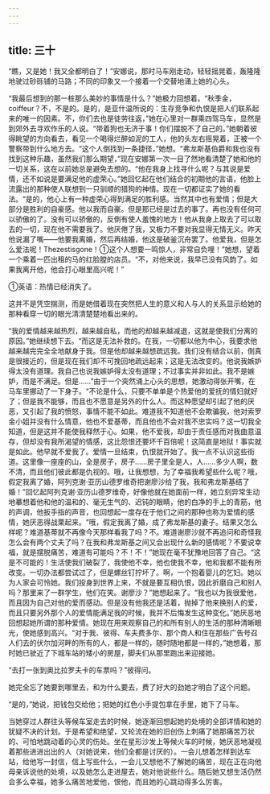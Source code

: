 ```yaml
---
---
---
```

title: 三十
---



“瞧，又是她！我又全都明白了！”安娜说，那时马车刚走动，轻轻摇晃着，轰隆隆地驶过砂砾铺的马路；不同的印象又一个接着一个交替地涌上她的心头。

“我最后想到的那一桩那么美妙的事情是什么？”她极力回想着。“秋季金，coiffeur？不，不是的。是的，是亚什温所说的：生存竞争和仇恨是把人们联系起来的唯一的因素。不，你们去也是徒劳往返，”她在心里对一群乘四驾马车，显然是到郊外去寻欢作乐的人说。“带着狗也无济于事！你们摆脱不了自己的。”她朝着彼得眺望的方向看去，看见一个喝得烂醉如泥的工人，他的头左右摇晃着，正被一个警察带到什么地方去。“这个人倒找到一条捷径，”她想。“弗龙斯基伯爵和我也没有找到这种乐趣，虽然我们那么期望，”现在安娜第一次一目了然地看清楚了她和他的一切关系，这在以前她总是避免去想的。“他在我身上找寻什么呢？与其说是爱情，还不如说是要满足他的虚荣心。”她回忆起在他们结合的初期他的言语，他脸上流露出的那种使人联想到一只驯顺的猎狗的神情。现在一切都证实了她的看法。“是的，他心上有一种虚荣心得到满足的胜利感。当然其中也有爱情；但是大部分是胜利的自豪感。他以我而自豪。但是那已经是过去的事了。再也没有任何可以骄傲的了。没有可以骄傲的，反倒有使人羞愧的地方！他从我身上取去了可以取去的一切，现在他不需要我了。他厌倦了我，又极力不要对我显得无情无义。昨天他说漏了嘴——他要我离婚，然后再结婚，他这是破釜沉舟罢了。他爱我，但是怎么爱法呢！Thezestisgone！①这个人想要一鸣惊人，非常自负哩！”她想，望着一个乘着一匹出租的马的红脸膛的店员。“不，对他来说，我早已没有风韵了。如果我离开他，他会打心眼里高兴呢！”



①英语：热情已经消失了。

这并不是凭空揣测，而是她借着现在突然把人生的意义和人与人的关系显示给她的那种看穿一切的眼光清清楚楚地看出来的。

“我的爱情越来越热烈，越来越自私，而他的却越来越减退，这就是使我们分离的原因。”她继续想下去。“而这是无法补救的。在我，一切都以他为中心，我要求他越来越完完全全地献身于我。但是他却越来越想疏远我。我们没有结合以前，倒真是很接近的，但是现在我们却不可挽回地疏远起来；这是无法改变的。他说我嫉妒得太没有道理。我自己也说我嫉妒得太没有道理；不过事实并非如此。我不是嫉妒，而是不满足。但是……”由于一个突然涌上心头的思想，她激动得张开嘴，在马车里挪动了一下身子。“不论是什么，只要不单单是个热爱他的爱抚的情妇就好了；但是我不能够，而且也不愿意是另外的什么人。而这种愿望却引起了他的厌恶，又引起了我的愤怒，事情不能不如此。难道我不知道他不会欺骗我，他对索罗金小姐并没有什么情意，他也不爱基蒂，而且他也不会对我不忠实吗？这一切我全知道，但是这并不能使我释然于心。如果，他不爱我，却由于责任感而对我曲意温存，但却没有我所渴望的情感，这比怨恨还要坏千百倍呢！这简直是地狱！事实就是如此。他早就不爱我了。爱情一旦结束，仇恨就开始了。我一点不认识这些街道。这里像一座座的山，全是房子，房子……房子里全是人，人……多少人啊，数不清，而且他们彼此都是仇视的。哦，让我想想，为了幸福我希望些什么呢？哦，假定我离了婚，阿列克谢·亚历山德罗维奇把谢廖沙给了我，我和弗龙斯基结了婚！”回忆起阿列克谢·亚历山德罗维奇，好像他就在她面前一样，她立刻异常生动地摹想着他和他的温和的、毫无生气的、迟钝的眼睛，他的白净的手上的青筋，他的声调，他扳手指的声音，也回想起一度存在于他们之间的那种也称为爱情的感情，她厌恶得战栗起来。“哦，假定我离了婚，成了弗龙斯基的妻子。结果又怎么样呢？难道基蒂就不再像今天那样看我了吗？不。难道谢廖沙就不再追问和奇怪我怎么会有两个丈夫了吗？在我和弗龙斯基之间又会出现什么新的感情呢？不要说幸福，就是摆脱痛苦，难道有可能吗？不！不！”她现在毫不犹豫地回答了自己。“这是不可能的！生活使我们破裂了，我使他不幸，他也使我不幸，他和我都不能有所改变。一切办法都尝试过了，但是螺丝钉拧坏了。啊，一个抱着婴儿的乞妇。她以为人家会可怜她。我们投身到世界上来，不就是要互相仇恨，因此折磨自己和别人吗？那里来了一群学生，他们在笑。谢廖沙？”她想起来了。“我也以为我很爱他，而且因为自己对他的爱而感动。但是没有他我还是活着，抛掉了他来换别人的爱，而且只要另外那个人的爱情能满足我的时候，我并不后悔发生这种变化。”她厌恶地回想起她所谓的那种爱情。她现在用来观察自己的和所有别人的生活的那种清晰眼光，使她感到高兴。“对于我、彼得、车夫费多尔、那个商人和住在那些广告号召人们去的伏尔加河畔的所有的人，都是一样的，随时随地都是一样的，”她想着，那时她已驶近了下城车站的矮小的房屋，脚夫们从那里跑出来迎接她。

“去打一张到奥比拉罗夫卡的车票吗？”彼得问。

她完全忘了她要到哪里去，和为什么要去，费了好大的劲她才明白了这个问题。

“是的，”她说，把钱包交给他；把她的红色小手提包拿在手里，她下了马车。

当她穿过人群往头等候车室走去的时候，她逐渐回想起她的处境的全部详情和她的犹疑不决的计划。于是希望和绝望，又轮流在她的旧创伤上刺痛了她那痛苦万状的、可怕地跳动着的心灵的伤处。坐在星形沙发上等候火车的时候，她厌恶地凝视着那些进进出出的人（对她说来，他们全都是讨厌的）。一会儿想着怎样到达车站，给他写一封信，信上写些什么，一会儿又想他不了解她的痛苦，现在正在向他母亲诉说他的处境，以及她怎么走进屋去，她对他说些什么。随后她又想生活仍然会多么幸福，她多么痛苦地爱他，恨他，而且她的心跳动得多么厉害。